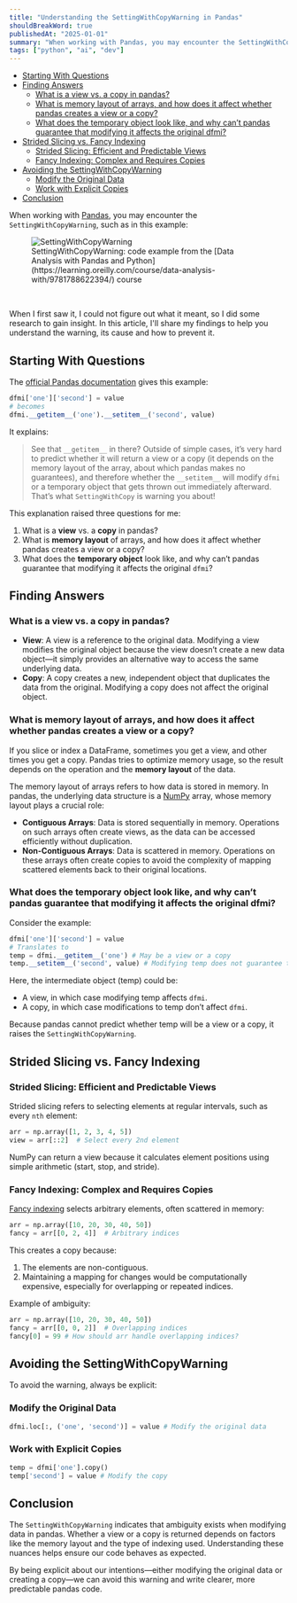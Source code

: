 ```yaml
---
title: "Understanding the SettingWithCopyWarning in Pandas"
shouldBreakWord: true
publishedAt: "2025-01-01"
summary: "When working with Pandas, you may encounter the SettingWithCopyWarning. In this article, I'll share my findings to help you understand the warning, its cause and how to prevent it."
tags: ["python", "ai", "dev"]
---
```


- [Starting With Questions](#starting-with-questions)
- [Finding Answers](#finding-answers)
  - [What is a view vs. a copy in pandas?](#what-is-a-view-vs-a-copy-in-pandas)
  - [What is memory layout of arrays, and how does it affect whether pandas creates a view or a copy?](#what-is-memory-layout-of-arrays-and-how-does-it-affect-whether-pandas-creates-a-view-or-a-copy)
  - [What does the temporary object look like, and why can’t pandas guarantee that modifying it affects the original dfmi?](#what-does-the-temporary-object-look-like-and-why-cant-pandas-guarantee-that-modifying-it-affects-the-original-dfmi)
- [Strided Slicing vs. Fancy Indexing](#strided-slicing-vs-fancy-indexing)
  - [Strided Slicing: Efficient and Predictable Views](#strided-slicing-efficient-and-predictable-views)
  - [Fancy Indexing: Complex and Requires Copies](#fancy-indexing-complex-and-requires-copies)
- [Avoiding the SettingWithCopyWarning](#avoiding-the-settingwithcopywarning)
  - [Modify the Original Data](#modify-the-original-data)
  - [Work with Explicit Copies](#work-with-explicit-copies)
- [Conclusion](#conclusion)


When working with [Pandas](https://pandas.pydata.org/), you may encounter the `SettingWithCopyWarning`, such as in this example:

<figure style={{ textAlign: "center" }}>
  <img
    src="/understanding-settingwithcopywarning-in-pandas/warning.png"
    alt="SettingWithCopyWarning"
    style={{ marginBottom: "8px" }}
  />
  <figcaption>SettingWithCopyWarning: code example from the [Data Analysis with Pandas and Python](https://learning.oreilly.com/course/data-analysis-with/9781788622394/) course</figcaption>
</figure>
<br/>

When I first saw it, I could not figure out what it meant, so I did some research to gain insight. In this article, I'll share my findings to help you understand the warning, its cause and how to prevent it.

## Starting With Questions

The [official Pandas documentation](https://pandas.pydata.org/pandas-docs/stable/user_guide/indexing.html#why-does-assignment-fail-when-using-chained-indexing) gives this example:

```python
dfmi['one']['second'] = value
# becomes
dfmi.__getitem__('one').__setitem__('second', value)
```

It explains:

> See that `__getitem__` in there? Outside of simple cases, it’s very hard to predict whether it will return a view or a copy (it depends on the memory layout of the array, about which pandas makes no guarantees), and therefore whether the `__setitem__` will modify `dfmi` or a temporary object that gets thrown out immediately afterward. That’s what `SettingWithCopy` is warning you about!

This explanation raised three questions for me:

1. What is a **view** vs. a **copy** in pandas?
2. What is **memory layout** of arrays, and how does it affect whether pandas creates a view or a copy?
3. What does the **temporary object** look like, and why can’t pandas guarantee that modifying it affects the original `dfmi`?

## Finding Answers

### What is a view vs. a copy in pandas?

- **View**: A view is a reference to the original data. Modifying a view modifies the original object because the view doesn’t create a new data object—it simply provides an alternative way to access the same underlying data.
- **Copy**: A copy creates a new, independent object that duplicates the data from the original. Modifying a copy does not affect the original object.

### What is memory layout of arrays, and how does it affect whether pandas creates a view or a copy?

If you slice or index a DataFrame, sometimes you get a view, and other times you get a copy. Pandas tries to optimize memory usage, so the result depends on the operation and the **memory layout** of the data.

The memory layout of arrays refers to how data is stored in memory. In pandas, the underlying data structure is a [NumPy](https://NumPy.org/) array, whose memory layout plays a crucial role:

- **Contiguous Arrays**: Data is stored sequentially in memory. Operations on such arrays often create views, as the data can be accessed efficiently without duplication.
- **Non-Contiguous Arrays**: Data is scattered in memory. Operations on these arrays often create copies to avoid the complexity of mapping scattered elements back to their original locations.

### What does the temporary object look like, and why can’t pandas guarantee that modifying it affects the original dfmi?

Consider the example:

```python
dfmi['one']['second'] = value
# Translates to
temp = dfmi.__getitem__('one') # May be a view or a copy
temp.__setitem__('second', value) # Modifying temp does not guarantee that dfmi is modified
```

Here, the intermediate object (temp) could be:

- A view, in which case modifying temp affects `dfmi`.
- A copy, in which case modifications to temp don’t affect `dfmi`.

Because pandas cannot predict whether temp will be a view or a copy, it raises the `SettingWithCopyWarning`.

## Strided Slicing vs. Fancy Indexing

### Strided Slicing: Efficient and Predictable Views

Strided slicing refers to selecting elements at regular intervals, such as every `nth` element:

```python
arr = np.array([1, 2, 3, 4, 5])
view = arr[::2]  # Select every 2nd element
```

NumPy can return a view because it calculates element positions using simple arithmetic (start, stop, and stride).

### Fancy Indexing: Complex and Requires Copies

[Fancy indexing](https://jakevdp.github.io/PythonDataScienceHandbook/02.07-fancy-indexing.html) selects arbitrary elements, often scattered in memory:

```python
arr = np.array([10, 20, 30, 40, 50])
fancy = arr[[0, 2, 4]]  # Arbitrary indices
```

This creates a copy because:

1. The elements are non-contiguous.
2. Maintaining a mapping for changes would be computationally expensive, especially for overlapping or repeated indices.

Example of ambiguity:

```python
arr = np.array([10, 20, 30, 40, 50])
fancy = arr[[0, 0, 2]]  # Overlapping indices
fancy[0] = 99 # How should arr handle overlapping indices?
```

## Avoiding the SettingWithCopyWarning

To avoid the warning, always be explicit:

### Modify the Original Data

```python
dfmi.loc[:, ('one', 'second')] = value # Modify the original data
```

### Work with Explicit Copies

```python
temp = dfmi['one'].copy()
temp['second'] = value # Modify the copy
```

## Conclusion

The `SettingWithCopyWarning` indicates that ambiguity exists when modifying data in pandas. Whether a view or a copy is returned depends on factors like the memory layout and the type of indexing used. Understanding these nuances helps ensure our code behaves as expected.

By being explicit about our intentions—either modifying the original data or creating a copy—we can avoid this warning and write clearer, more predictable pandas code.

